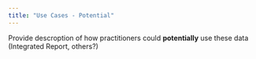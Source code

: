 ```yaml
---
title: "Use Cases - Potential"
---
```


Provide descroption of how practitioners could **potentially** use these data (Integrated Report, others?)
